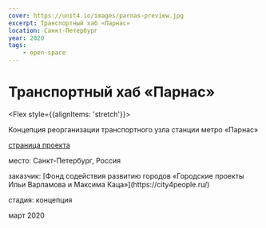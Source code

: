 ```yaml
---
cover: https://unit4.io/images/parnas-preview.jpg
excerpt: Транспортный хаб «Парнас»
location: Санкт-Петербург
year: 2020
tags:
    - open-space
---
```

# Транспортный хаб «Парнас»

<Flex style={{alignItems: 'stretch'}}>
<Flex col>

Концепция реорганизации транспортного узла станции метро «Парнас»

<p style={{flex: '0 1 auto'}}>

[страница проекта](https://spb2019.city4people.ru/project/parnas)
</p>
</Flex>

<div>
<p><BlackHighlight>место:</BlackHighlight> Санкт-Петербург, Россия</p>

<p><BlackHighlight>заказчик:</BlackHighlight> [Фонд содействия развитию городов «Городские проекты Ильи Варламова и Максима Каца»](https://city4people.ru/)</p>

<p><BlackHighlight>стадия:</BlackHighlight> концепция</p>

март 2020
</div>
</Flex>

<Image src="/images/parnas-preview.jpg" alt="" /> 



